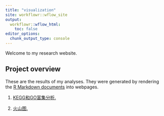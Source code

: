 ```yaml
---
title: "visualization"
site: workflowr::wflow_site
output:
  workflowr::wflow_html:
    toc: false
editor_options:
  chunk_output_type: console
---
```


Welcome to my research website.

## Project overview

These are the results of my analyses. They were generated by rendering
the [R Markdown documents](https://github.com/xiayh17/wgcna-workflow/tree/master/analysis)
into webpages.

1. [KEGG和GO富集分析.](functional_enrichment.html) 

2. [火山图.](vlocanolplot.html)
